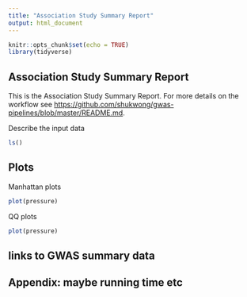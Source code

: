 ```yaml
---
title: "Association Study Summary Report"
output: html_document
---
```


```r
knitr::opts_chunk$set(echo = TRUE)
library(tidyverse)
```

## Association Study Summary Report

This is the Association Study Summary Report. For more details on the workflow see <https://github.com/shukwong/gwas-pipelines/blob/master/README.md>.

Describe the input data
```r
ls()
```


##  Plots

Manhattan  plots
```r
plot(pressure)
```

QQ  plots
```r
plot(pressure)
```

## links to GWAS summary data


## Appendix: maybe running time etc
